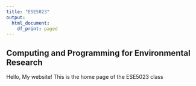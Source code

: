 ```yaml
---
title: "ESE5023"
output:
  html_document:
    df_print: paged
---
```

## Computing and Programming for Environmental Research


Hello, My website!
This is the home page of the ESE5023 class